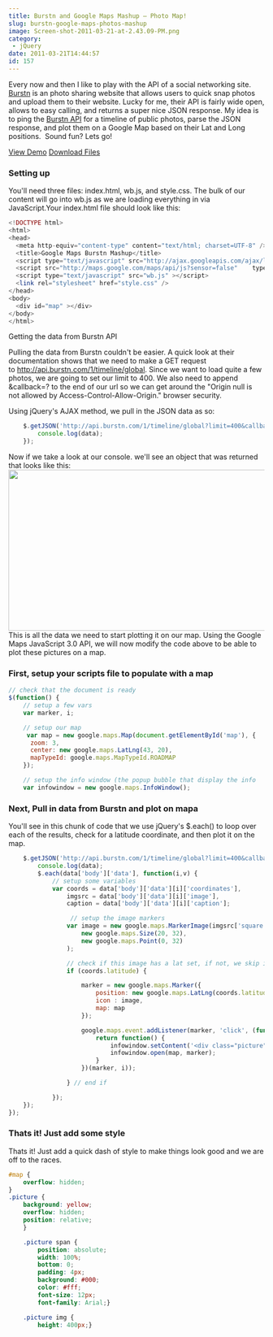 ```yaml
---
title: Burstn and Google Maps Mashup – Photo Map!
slug: burstn-google-maps-photos-mashup
image: Screen-shot-2011-03-21-at-2.43.09-PM.png
category:
 - jQuery
date: 2011-03-21T14:44:57
id: 157
---
```


Every now and then I like to play with the API of a social networking site. <a href="http://burstn.com">Burstn</a> is an photo sharing website that allows users to quick snap photos and upload them to their website. Lucky for me, their API is fairly wide open, allows to easy calling, and returns a super nice JSON response. My idea is to ping the <a href="http://groups.google.com/group/burstn/web/api-documentation">Burstn API</a> for a timeline of public photos, parse the JSON response, and plot them on a Google Map based on their Lat and Long positions.  Sound fun? Lets go!

<a href="http://wesbos.com/demos/burstn-map">View Demo</a> <a href="http://wesbos.com/demos/burstn-map.zip">Download Files</a>
<h3>Setting up</h3>
You'll need three files: index.html, wb.js, and style.css. The bulk of our content will go into wb.js as we are loading everything in via JavaScript.Your index.html file should look like this:

```php
<!DOCTYPE html>
<html>
<head>
  <meta http-equiv="content-type" content="text/html; charset=UTF-8" />
  <title>Google Maps Burstn Mashup</title>
  <script type="text/javascript" src="http://ajax.googleapis.com/ajax/libs/jquery/1.4/jquery.min.js"></script>
  <script src="http://maps.google.com/maps/api/js?sensor=false"    type="text/javascript"></script>
  <script type="text/javascript" src="wb.js" ></script>
  <link rel="stylesheet" href="style.css" />
</head>
<body>
  <div id="map" ></div>
</body>
</html>
```
Getting the data from Burstn API

Pulling the data from Burstn couldn't be easier. A quick look at their documentation shows that we need to make a GET request to http://api.burstn.com/1/timeline/global. Since we want to load quite a few photos, we are going to set our limit to 400. We also need to append &callback=? to the end of our url so we can get around the "Origin null is not allowed by Access-Control-Allow-Origin." browser security.

Using jQuery's AJAX method, we pull in the JSON data as so:

```js
	$.getJSON('http://api.burstn.com/1/timeline/global?limit=400&callback=?', function(data) {
		console.log(data);
	});
```
Now if we take a look at our console. we'll see an object that was returned that looks like this:
<img class="aligncenter size-full wp-image-176" title="Screen shot 2011-03-21 at 2.23.34 PM" src="Screen-shot-2011-03-21-at-2.23.34-PM.png" alt="" width="586" height="317" />
This is all the data we need to start plotting it on our map. Using the Google Maps JavaScript 3.0 API, we will now modify the code above to be able to plot these pictures on a map.
<h3>First, setup your scripts file to populate with a map</h3>

```js
// check that the document is ready
$(function() {
	// setup a few vars
	var marker, i; 

	// setup our map
	 var map = new google.maps.Map(document.getElementById('map'), {
      zoom: 3,
      center: new google.maps.LatLng(43, 20),
      mapTypeId: google.maps.MapTypeId.ROADMAP
    });

    // setup the info window (the popup bubble that display the info
    var infowindow = new google.maps.InfoWindow();
```
<h3>Next, Pull in data from Burstn and plot on mapa</h3>
You'll see in this chunk of code that we use jQuery's $.each() to loop over each of the results, check for a latitude coordinate, and then plot it on the map.

```js
	$.getJSON('http://api.burstn.com/1/timeline/global?limit=400&callback=?', function(data) {
		console.log(data);
		$.each(data['body']['data'], function(i,v) {
			// setup some variables
			var coords = data['body']['data'][i]['coordinates'],
				imgsrc = data['body']['data'][i]['image'],
				caption = data['body']['data'][i]['caption'];

				 // setup the image markers
				var image = new google.maps.MarkerImage(imgsrc['square'],
					new google.maps.Size(20, 32),
					new google.maps.Point(0, 32)
				);

				// check if this image has a lat set, if not, we skip it.
				if (coords.latitude) { 

					marker = new google.maps.Marker({
						position: new google.maps.LatLng(coords.latitude, coords.longitude),
						icon : image,
						map: map
					});

					google.maps.event.addListener(marker, 'click', (function(marker, i) {
						return function() {
							infowindow.setContent('<div class="picture"> <span class="title">'+caption+'<img src="'+imgsrc['medium']+'" alt="" /></div>');
							infowindow.open(map, marker);
						}
					})(marker, i));

				} // end if

			});
	});
});
```
<h3>Thats it! Just add some style</h3>
Thats it! Just add a quick dash of style to make things look good and we are off to the races.

```css
#map {
	overflow: hidden;
}
.picture {
	background: yellow;
	overflow: hidden;
	position: relative;
	}

	.picture span {
		position: absolute;
		width: 100%;
		bottom: 0;
		padding: 4px;
		background: #000;
		color: #fff;
		font-size: 12px;
		font-family: Arial;}

	.picture img {
		height: 400px;}
```